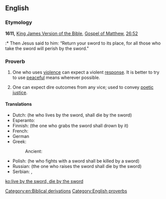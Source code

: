 ==English==

===Etymology===
'''1611,''' [[w:King James Version of the Bible|King James Version of the Bible]], [[w:Gospel of Matthew|Gospel of Matthew]], [[s:Bible (King James)/Matthew#Chapter 26|26:52]]
:* Then Jesus said to him: “Return your sword to its place, for all those who take the sword will perish by the sword."

===Proverb===
{{head|en|proverb|head=[[live]] [[by]] [[the]] [[sword]], [[die]] [[by]] [[the]] [[sword]]}}

# One who uses [[violence]] can expect a violent [[response]]. It is better to try to use [[peaceful]] means wherever possible.
# {{figuratively}} One can expect dire outcomes from any vice; used to convey [[poetic justice]].

====Translations====
{{trans-top|one who uses violence can expect a violent response}}
* Dutch: {{t|nl|wie leeft bij het zwaard, zal sterven bij het zwaard}} (he who lives by the sword, shall die by the sword)
* Esperanto: {{t|eo|kiu glavon prenas, per glavo pereos}}
* Finnish: {{t|fi|joka miekkaan tarttuu, se miekkaan hukkuu}} (the one who grabs the sword shall drown by it)
* French: {{t|fr|celui qui vit par l’épée, périra par l’épée}}
* German {{t|de|Wer das Schwert ergreift, der soll durchs Schwert umkommen}}
* Greek: {{t|el|πάντες όσοι πιάσωσι μάχαιραν διά μαχαίρας θέλουσιν απολεσθή|tr=pándes ósi piásosi mákheran dhiá makhéras thelusin apolesthí|sc=Grek}}
*: Ancient: {{tø|grc|πάντες γὰρ οἱ λαβόντες μάχαιραν ἐν μαχαίρῃ ἀπολοῦνται|tr=pantes gar hoi labontes maikaran en makairēi apolountai|sc=polytonic}}
{{trans-mid}}
* Polish: {{t|pl|kto mieczem wojuje, ten od miecza ginie}} (he who fights with a sword shall be killed by a sword)
* Russian: {{t|ru|поднявший меч от меча и погибнет}} (the one who raises the sword shall die by the sword)
* Serbian: {{t|sr|ко од мача живи од мача и гине}}, {{t|sr|ко се мача лача од мача и гине}}
{{trans-bottom}}

[[Category:en:Biblical derivations]]
[[Category:English proverbs]]

[[ko:live by the sword, die by the sword]]